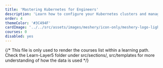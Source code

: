 ---
title: 'Mastering Kubernetes for Engineers'
description: 'Learn how to configure your Kubernetes clusters and manage the lifecycle of your workloads'
order: 4
themeColor: '#3C494F'
cardImage: '../../src/assets/images/meshery/icon-only/meshery-logo-light.webp'
courses: 0
disabled: yes
---

{/*
  This file is only used to render the courses list within a learning path.
  Check the Learn-Layer5 folder under src/sections/, src/templates for more understanding of how the data is used
*/}